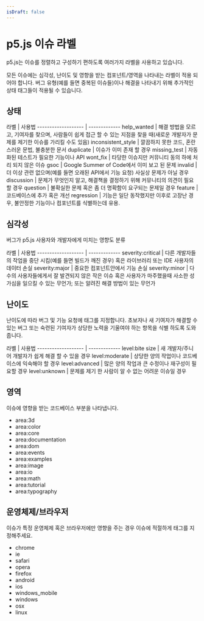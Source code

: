 ```yaml
---
isDraft: false
---
```

# p5.js 이슈 라벨

p5.js는 이슈를 정렬하고 구성하기 편하도록 여러가지 라벨을 사용하고 있습니다.

모든 이슈에는 심각성, 난이도 및 영향을 받는 컴포넌트/영역을 나타내는 라벨이 적용 되어야 합니다. 버그 유형(예를 들면 중복된 이슈들)이나 해결을 나타내기 위해 추가적인 상태 태그들이 적용될 수 있습니다.

## 상태

라벨               | 사용법
\------------------- | -------------
help\_wanted         | 해결 방법을 모르고, 기여자를 찾으며, 사람들이 쉽게 접근 할 수 있는 지점을 찾을 때(새로운 개발자가 문제를 제기한 이슈를 가리킬 수도 있음)
inconsistent\_style  | 깔끔하지 못한 코드, 혼란스러운 문법, 불충분한 문서
duplicate           | 이슈가 이미 존재 할 경우
missing\_test        | 자동화된 테스트가 필요한 기능이나 API
wont\_fix            | 타당한 이슈지만 커뮤니티 동의 하에 처리 되지 않은 이슈
gsoc                | Google Summer of Code에서 이미 보고 된 문제
invalid             | 더 이상 관련 없으며(예를 들면 오래된 API에서 기능 요청) 사실상 문제가 아닐 경우
discussion          | 문제가 무엇인지 알고, 해결책을 결정하기 위해 커뮤니티의 의견이 필요할 경우
question            | 불확실한 문제 혹은 좀 더 명확함이 요구되는 문제일 경우
feature    | 코드베이스에 추가 혹은 개선
regression | 기능은 일단 동작했지만 이후로 고장난 경우, 불안정한 기능이나 컴포넌트를 식별하는데 유용.

## 심각성

버그가 p5.js 사용자와 개발자에게 미치는 영향도 분류

라벨               | 사용법
\------------------- | -------------
severity:critical   | 다른 개발자들의 작업을 중단 시킴(예를 들면 빌드가 깨진 경우) 혹은 라이브러리 또는 IDE 사용자의 데이터 손실
severity:major      | 중요한 컴포넌트안에서 기능 손실
severity:minor      | 다수의 사용자들에게서 잘 발견되지 않은 작은 이슈 혹은 사용자가 마주했을때 사소한 성가심을 일으킬 수 있는 무언가; 또는 알려진 해결 방법이 있는 무언가

## 난이도

난이도에 따라 버그 및 기능 요청에 태그를 지정합니다. 초보자나 새 기여자가 해결할 수 있는 버그 또는 숙련된 기여자가 상당한 노력을 기울여야 하는 항목을 식별 하도록 도와줍니다.

라벨               | 사용법
\------------------- | -------------
level:bite size     | 새 개발자/주니어 개발자가 쉽게 해결 할 수 있을 경우
level:moderate      | 상당한 양의 작업이나 코드베이스에 익숙해야 할 경우
level:advanced      | 많은 양의 작업과 큰 수정이나 재구성이 필요할 경우
level:unknown       | 문제를 제기 한 사람이 알 수 없는 어려운 이슈일 경우

## 영역

이슈에 영향을 받는 코드베이스 부분을 나타냅니다.

* area:3d
* area:color
* area:core
* area:documentation
* area:dom
* area:events
* area:examples
* area:image
* area:io
* area:math
* area:tutorial
* area:typography

## 운영체제/브라우저

이슈가 특정 운영체제 혹은 브라우저에만 영향을 주는 경우 이슈에 적절하게 태그를 지정해주세요.

* chrome
* ie
* safari
* opera
* firefox
* android
* ios
* windows\_mobile
* windows
* osx
* linux
